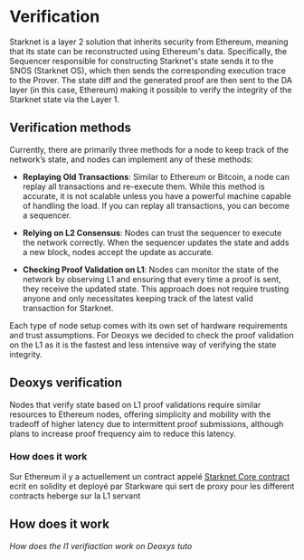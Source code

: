 # Verification

Starknet is a layer 2 solution that inherits security from Ethereum, meaning that its state can be reconstructed using Ethereum's data. Specifically, the Sequencer responsible for constructing Starknet's state sends it to the SNOS (Starknet OS), which then sends the corresponding execution trace to the Prover. The state diff and the generated proof are then sent to the DA layer (in this case, Ethereum) making it possible to verify the integrity of the Starknet state via the Layer 1.

## Verification methods

Currently, there are primarily three methods for a node to keep track of the network’s state, and nodes can implement any of these methods:

- **Replaying Old Transactions**: Similar to Ethereum or Bitcoin, a node can replay all transactions and re-execute them. While this method is accurate, it is not scalable unless you have a powerful machine capable of handling the load. If you can replay all transactions, you can become a sequencer.

- **Relying on L2 Consensus**: Nodes can trust the sequencer to execute the network correctly. When the sequencer updates the state and adds a new block, nodes accept the update as accurate.

- **Checking Proof Validation on L1**: Nodes can monitor the state of the network by observing L1 and ensuring that every time a proof is sent, they receive the updated state. This approach does not require trusting anyone and only necessitates keeping track of the latest valid transaction for Starknet.

Each type of node setup comes with its own set of hardware requirements and trust assumptions. For Deoxys we decided to check the proof validation on the L1 as it is the fastest and less intensive way of verifying the state integrity.

## Deoxys verification

Nodes that verify state based on L1 proof validations require similar resources to Ethereum nodes, offering simplicity and mobility with the tradeoff of higher latency due to intermittent proof submissions, although plans to increase proof frequency aim to reduce this latency.

### How does it work

Sur Ethereum il y a actuellement un contract appelé [Starknet Core contract](https://etherscan.io/address/0xc662c410C0ECf747543f5bA90660f6ABeBD9C8c4) ecrit en solidity et deployé par Starkware qui sert de proxy pour les different contracts heberge sur la L1 servant 

## How does it work

*How does the l1 verifiaction work on Deoxys tuto*